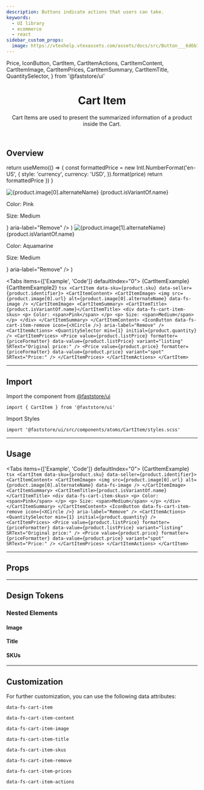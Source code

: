 ```yaml
---
description: Buttons indicate actions that users can take.
keywords:
  - UI library
  - ecommerce
  - react
sidebar_custom_props:
  image: https://vtexhelp.vtexassets.com/assets/docs/src/Button___6d6b16886d5d7e2a05dba8c45c075796.png
---
```


  Price,
  IconButton,
  CartItem,
  CartItemActions,
  CartItemContent,
  CartItemImage,
  CartItemPrices,
  CartItemSummary,
  CartItemTitle,
  QuantitySelector,
} from '@faststore/ui'


<header>

# Cart Item

Cart Items are used to present the summarized information of a product inside the Cart.

</header>

## Overview

  return useMemo(() => {
    const formattedPrice = new Intl.NumberFormat('en-US', {
      style: 'currency',
      currency: 'USD',
    }).format(price)
    return formattedPrice
  })
}

  <CartItem data-sku={product.sku} data-seller={product.identifier}>
    <CartItemContent>
      <CartItemImage>
        <img
          src={product.image[0].url}
          alt={product.image[0].alternateName}
          data-fs-image
        />
      </CartItemImage>
      <CartItemSummary>
        <CartItemTitle>{product.isVariantOf.name}</CartItemTitle>
        <div data-fs-cart-item-skus>
          <p>
            Color: <span>Pink</span>
          </p>
          <p>
            Size: <span>Medium</span>
          </p>
        </div>
      </CartItemSummary>
    </CartItemContent>
    <IconButton
      data-fs-cart-item-remove
      icon={<XCircle />}
      aria-label="Remove"
    />
    <CartItemActions>
      <QuantitySelector min={1} initial={product.quantity} />
      <CartItemPrices>
        <Price
          value={product.listPrice}
          formatter={priceFormatter}
          data-value={product.listPrice}
          variant="listing"
          SRText="Original price:"
        />
        <Price
          value={product.price}
          formatter={priceFormatter}
          data-value={product.price}
          variant="spot"
          SRText="Price:"
        />
      </CartItemPrices>
    </CartItemActions>
  </CartItem>
)

  <CartItem data-sku={product.sku} data-seller={product.identifier}>
    <CartItemContent>
      <CartItemImage>
        <img
          src={product.image[1].url}
          alt={product.image[1].alternateName}
          data-fs-image
        />
      </CartItemImage>
      <CartItemSummary>
        <CartItemTitle>{product.isVariantOf.name}</CartItemTitle>
        <div data-fs-cart-item-skus>
          <p>
            Color: <span>Aquamarine</span>
          </p>
          <p>
            Size: <span>Medium</span>
          </p>
        </div>
      </CartItemSummary>
    </CartItemContent>
    <IconButton
      data-fs-cart-item-remove
      icon={<XCircle />}
      aria-label="Remove"
    />
  </CartItem>
)

<Tabs items={['Example', 'Code']} defaultIndex="0">
  <Tab>
    <OverviewSection>
      {CartItemExample}
      {CartItemExample2}
    </OverviewSection>
  </Tab>
  <Tab>
    ```tsx
    <CartItem data-sku={product.sku} data-seller={product.identifier}>
      <CartItemContent>
        <CartItemImage>
          <img
            src={product.image[0].url}
            alt={product.image[0].alternateName}
            data-fs-image
          />
        </CartItemImage>
        <CartItemSummary>
          <CartItemTitle>{product.isVariantOf.name}</CartItemTitle>
          <div data-fs-cart-item-skus>
            <p>
              Color: <span>Pink</span>
            </p>
            <p>
              Size: <span>Medium</span>
            </p>
          </div>
        </CartItemSummary>
      </CartItemContent>
      <IconButton
        data-fs-cart-item-remove
        icon={<XCircle />}
        aria-label="Remove"
      />
      <CartItemActions>
        <QuantitySelector min={1} initial={product.quantity} />
        <CartItemPrices>
          <Price
            value={product.listPrice}
            formatter={priceFormatter}
            data-value={product.listPrice}
            variant="listing"
            SRText="Original price:"
          />
          <Price
            value={product.price}
            formatter={priceFormatter}
            data-value={product.price}
            variant="spot"
            SRText="Price:"
          />
        </CartItemPrices>
      </CartItemActions>
    </CartItem>
    ```
  </Tab>
</Tabs>

---

## Import

Import the component from <a href="https://www.faststore.dev/reference/ui/get-started-faststore-ui">@faststore/ui</a>

```tsx
import { CartItem } from '@faststore/ui'
```

Import Styles

```tsx
import '@faststore/ui/src/components/atoms/CartItem/styles.scss'
```

---

## Usage

<Tabs items={['Example', 'Code']} defaultIndex="0">
  <Tab>
    <OverviewSection>{CartItemExample}</OverviewSection>
  </Tab>
  <Tab>
    ```tsx
    <CartItem data-sku={product.sku} data-seller={product.identifier}>
      <CartItemContent>
        <CartItemImage>
          <img
            src={product.image[0].url}
            alt={product.image[0].alternateName}
            data-fs-image
          />
        </CartItemImage>
        <CartItemSummary>
          <CartItemTitle>{product.isVariantOf.name}</CartItemTitle>
          <div data-fs-cart-item-skus>
            <p>
              Color: <span>Pink</span>
            </p>
            <p>
              Size: <span>Medium</span>
            </p>
          </div>
        </CartItemSummary>
      </CartItemContent>
      <IconButton
        data-fs-cart-item-remove
        icon={<XCircle />}
        aria-label="Remove"
      />
      <CartItemActions>
        <QuantitySelector min={1} initial={product.quantity} />
        <CartItemPrices>
          <Price
            value={product.listPrice}
            formatter={priceFormatter}
            data-value={product.listPrice}
            variant="listing"
            SRText="Original price:"
          />
          <Price
            value={product.price}
            formatter={priceFormatter}
            data-value={product.price}
            variant="spot"
            SRText="Price:"
          />
        </CartItemPrices>
      </CartItemActions>
    </CartItem>
    ```
  </Tab>
</Tabs>

---

## Props

<PropsSection name="CartItem" />

---

## Design Tokens

<TokenTable>
  <TokenRow token="--fs-cart-item-padding" value="var(--fs-spacing-3)" />
  <TokenRow
    token="--fs-cart-item-bkg-color"
    value="var(--fs-control-bkg)"
    isColor
  />
  <TokenDivider />
  <TokenRow
    token="--fs-cart-item-border-width"
    value="var(--fs-border-width)"
  />
  <TokenRow
    token="--fs-cart-item-border-color"
    value="var(--fs-border-color-light)"
    isColor
  />
  <TokenRow
    token="--fs-cart-item-border-radius"
    value="var(--fs-border-radius)"
  />
</TokenTable>

### Nested Elements

#### Image

<TokenTable>
  <TokenRow
    token="--fs-cart-item-image-border-radius"
    value="var(--fs-cart-item-border-radius)"
  />
  <TokenRow token="--fs-cart-item-image-width" value="var(--fs-spacing-8)" />
  <TokenRow
    token="--fs-cart-item-image-height"
    value="var(--fs-cart-item-image-width)"
  />
</TokenTable>

#### Title

<TokenTable>
  <TokenRow
    token="--fs-cart-item-title-margin-bottom"
    value="var(--fs-spacing-0)"
  />
  <TokenRow token="--fs-cart-item-title-line-height" value="1.2" />
  <TokenRow
    token="--fs-cart-item-title-color"
    value="var(--fs-color-text)"
    isColor
  />
</TokenTable>

#### SKUs

<TokenTable>
  <TokenRow
    token="--fs-cart-item-skus-margin-top"
    value="var(--fs-spacing-0)"
  />
  <TokenRow
    token="--fs-cart-item-skus-text-size"
    value="var(--fs-text-size-legend)"
  />
  <TokenRow
    token="--fs-cart-item-skus-text-color"
    value="var(--fs-color-text-light)"
    isColor
  />
  <TokenRow
    token="--fs-cart-item-skus-line-height"
    value="var(--fs-text-size-body)"
  />
  <TokenRow
    token="--fs-cart-item-skus-column-gap"
    value="var(--fs-spacing-1)"
  />
  <TokenRow token="--fs-cart-item-skus-row-gap" value="var(--fs-spacing-0)" />
</TokenTable>

---

## Customization

For further customization, you can use the following data attributes:

`data-fs-cart-item`

`data-fs-cart-item-content`

`data-fs-cart-item-image`

`data-fs-cart-item-title`

`data-fs-cart-item-skus`

`data-fs-cart-item-remove`

`data-fs-cart-item-prices`

`data-fs-cart-item-actions`
